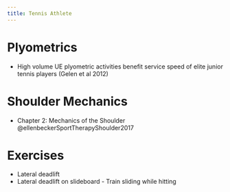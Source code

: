 ```yaml
---
title: Tennis Athlete
---
```



# Plyometrics

- High volume UE plyometric activities benefit service speed of elite junior tennis players (Gelen et al 2012)



# Shoulder Mechanics

:::{.callout-note title="Readings"}

- Chapter 2: Mechanics of the Shoulder @ellenbeckerSportTherapyShoulder2017 
:::



# Exercises

- Lateral deadlift
- Lateral deadlift on slideboard - Train sliding while hitting
